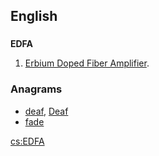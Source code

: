 ==English==

==={{initialism}}===
{{wikipedia|Optical amplifier|Erbium Doped Fiber Amplifier}}
'''EDFA'''

# {{electronics}} [[Erbium Doped Fiber Amplifier]].

===Anagrams===
* [[deaf#English|deaf]], [[Deaf#English|Deaf]]
* [[fade#English|fade]]

[[cs:EDFA]]
